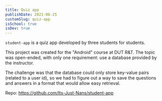 ```yaml
---
title: Quiz app
publishDate: 2021-06-25
customSlug: quiz-app
isSchool: true
isDev: true
---
```


`student-app` is a quiz app developed by three students for students.

This project was created for the "Android" course at DUT R&T. The topic was open-ended, with only one requirement: use a database provided by the instructor.

The challenge was that the database could only store key-value pairs (related to a user id), so we had to figure out a way to save the questions and answers in a format that would allow easy retrieval.

Repo: https://github.com/Its-Just-Nans/student-app

